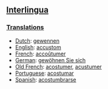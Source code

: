 ==[[Interlingua]]==
===[[Translations]]===
*[[Dutch]]: [[gewennen]]
*[[English]]: [[accustom]]
*[[French]]: [[accoûtumer]]
*[[German]]: [[gewöhnen Sie sich]]
*[[Old French]]: [[acostumer]], [[acustumer]]
*[[Portuguese]]: [[acostumar]]
*[[Spanish]]: [[acostumbrarse]]